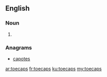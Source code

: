 ==English==

===Noun===
{{head|en}}

# {{plural of|toecap}}

===Anagrams===
* [[capotes#English|capotes]]

[[ar:toecaps]]
[[fr:toecaps]]
[[ku:toecaps]]
[[my:toecaps]]